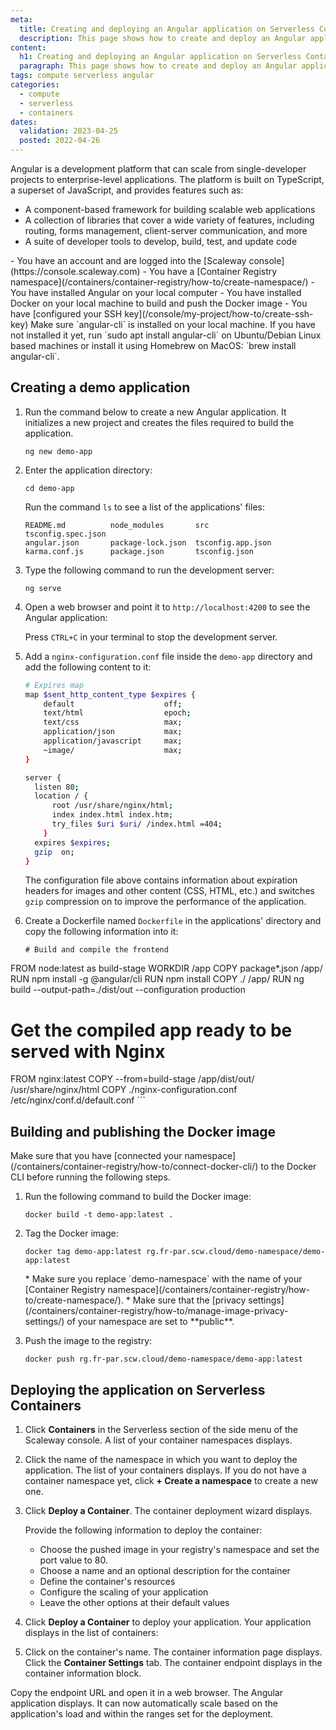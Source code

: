 ```yaml
---
meta:
  title: Creating and deploying an Angular application on Serverless Containers
  description: This page shows how to create and deploy an Angular application on Serverless Containers.
content:
  h1: Creating and deploying an Angular application on Serverless Containers
  paragraph: This page shows how to create and deploy an Angular application on Serverless Containers.
tags: compute serverless angular
categories:
  - compute
  - serverless
  - containers
dates:
  validation: 2023-04-25
  posted: 2022-04-26
---
```


Angular is a development platform that can scale from single-developer projects to enterprise-level applications. The platform is built on TypeScript, a superset of JavaScript, and provides features such as:
* A component-based framework for building scalable web applications
* A collection of libraries that cover a wide variety of features, including routing, forms management, client-server communication, and more
* A suite of developer tools to develop, build, test, and update code

<Macro id="iam-requirements" />
 
<Message type="requirement">
  - You have an account and are logged into the [Scaleway console](https://console.scaleway.com) 
  - You have a [Container Registry namespace](/containers/container-registry/how-to/create-namespace/)
  - You have installed Angular on your local computer 
  - You have installed Docker on your local machine to build and push the Docker image
  - You have [configured your SSH key](/console/my-project/how-to/create-ssh-key)
</Message>

<Message type="requirement">
Make sure `angular-cli` is installed on your local machine. If you have not installed it yet, run `sudo apt install angular-cli` on Ubuntu/Debian Linux based machines or install it using Homebrew on MacOS: `brew install angular-cli`.
</Message>

## Creating a demo application

1. Run the command below to create a new Angular application. It initializes a new project and creates the files required to build the application.
    ```
    ng new demo-app
    ```
2. Enter the application directory:
    ```
    cd demo-app
    ```
    Run the command `ls` to see a list of the applications' files: 
    ```
    README.md          node_modules       src                tsconfig.spec.json
    angular.json       package-lock.json  tsconfig.app.json
    karma.conf.js      package.json       tsconfig.json
    ```
3. Type the following command to run the development server: 
    ```
    ng serve
    ```
4. Open a web browser and point it to `http://localhost:4200` to see the Angular application: 
    <Lightbox src="scaleway-demo-app-running.webp" alt="" />

    Press `CTRL+C` in your terminal to stop the development server. 
5. Add a `nginx-configuration.conf` file inside the `demo-app` directory and add the following content to it:
    ```sh
    # Expires map
    map $sent_http_content_type $expires {
        default                    off;
        text/html                  epoch;
        text/css                   max;
        application/json           max;
        application/javascript     max;
        ~image/                    max;
    }

    server {
      listen 80;
      location / {
          root /usr/share/nginx/html;
          index index.html index.htm;
          try_files $uri $uri/ /index.html =404;
        }
      expires $expires;
      gzip  on;
    }
    ```

    The configuration file above contains information about expiration headers for images and other content (CSS, HTML, etc.) and switches `gzip` compression on to improve the performance of the application.
6. Create a Dockerfile named `Dockerfile` in the applications' directory and copy the following information into it:
    ```
    # Build and compile the frontend
  FROM node:latest as build-stage
  WORKDIR /app
  COPY package*.json /app/
  RUN npm install -g @angular/cli
  RUN npm install
  COPY ./ /app/
  RUN ng build --output-path=./dist/out --configuration production
  # Get the compiled app ready to be served with Nginx
  FROM nginx:latest
  COPY --from=build-stage /app/dist/out/ /usr/share/nginx/html
COPY ./nginx-configuration.conf /etc/nginx/conf.d/default.conf
    ```

## Building and publishing the Docker image

<Message type="important">
  Make sure that you have [connected your namespace](/containers/container-registry/how-to/connect-docker-cli/) to the Docker CLI before running the following steps.
</Message>

1. Run the following command to build the Docker image: 
    ```
    docker build -t demo-app:latest .
    ```
2. Tag the Docker image: 
    ```
    docker tag demo-app:latest rg.fr-par.scw.cloud/demo-namespace/demo-app:latest
    ```

    <Message type="tip">
      * Make sure you replace `demo-namespace` with the name of your [Container Registry namespace](/containers/container-registry/how-to/create-namespace/).
      * Make sure that the [privacy settings](/containers/container-registry/how-to/manage-image-privacy-settings/) of your namespace are set to **public**.
    </Message>
3. Push the image to the registry: 
    ```
    docker push rg.fr-par.scw.cloud/demo-namespace/demo-app:latest
    ````

## Deploying the application on Serverless Containers

1. Click **Containers** in the Serverless section of the side menu of the Scaleway console. A list of your container namespaces displays. 
2. Click the name of the namespace in which you want to deploy the application. The list of your containers displays.
    <Message type="tip">
      If you do not have a container namespace yet, click **+ Create a namespace** to create a new one. 
    </Message>
3. Click **Deploy a Container**. The container deployment wizard displays. 

    Provide the following information to deploy the container:
      - Choose the pushed image in your registry's namespace and set the port value to 80. 
        <Lightbox src="scaleway-choose-container.webp" alt="" />
      - Choose a name and an optional description for the container
      - Define the container's resources
      - Configure the scaling of your application
      - Leave the other options at their default values
4. Click **Deploy a Container** to deploy your application. Your application displays in the list of containers: 
    <Lightbox src="scaleway-deployed-containers.webp" alt="" />
5. Click on the container's name. The container information page displays. Click the **Container Settings** tab. The container endpoint displays in the container information block. 
    <Lightbox src="scaleway-container-endpoint.webp" alt="" />

Copy the endpoint URL and open it in a web browser. The Angular application displays. It can now automatically scale based on the application's load and within the ranges set for the deployment. 

